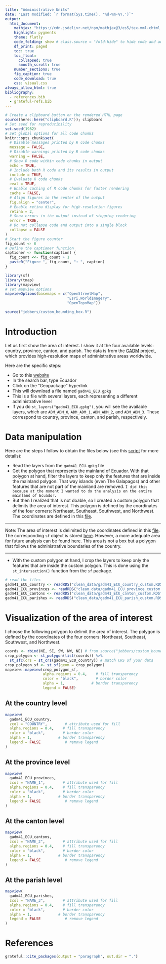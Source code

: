 ```yaml
---
title: "Administrative Units"
date: "Last modified: `r format(Sys.time(), '%d-%m-%Y.')`"
output:
  html_document:
    mathjax: "https://cdn.jsdelivr.net/npm/mathjax@3/es5/tex-mml-chtml.js"
    highlight: pygments
    theme: flatly
    code_folding: show # class.source = "fold-hide" to hide code and add a button to show it
    df_print: paged
    toc: true
    toc_float:
      collapsed: true
      smooth_scroll: true
    number_sections: true
    fig_caption: true
    code_download: true
    css: visual.css
always_allow_html: true
bibliography: 
  - references.bib
  - grateful-refs.bib
---
```


```r
# Create a clipboard button on the rendered HTML page
source(here::here("clipboard.R")); clipboard
# Set seed for reproducibility
set.seed(1982) 
# Set global options for all code chunks
knitr::opts_chunk$set(
  # Disable messages printed by R code chunks
  message = FALSE,    
  # Disable warnings printed by R code chunks
  warning = FALSE,    
  # Show R code within code chunks in output
  echo = TRUE,        
  # Include both R code and its results in output
  include = TRUE,     
  # Evaluate R code chunks
  eval = TRUE,       
  # Enable caching of R code chunks for faster rendering
  cache = FALSE,      
  # Align figures in the center of the output
  fig.align = "center",
  # Enable retina display for high-resolution figures
  retina = 2,
  # Show errors in the output instead of stopping rendering
  error = TRUE,
  # Do not collapse code and output into a single block
  collapse = FALSE
)
# Start the figure counter
fig_count <- 0
# Define the captioner function
captioner <- function(caption) {
  fig_count <<- fig_count + 1
  paste0("Figure ", fig_count, ": ", caption)
}
```

```r
library(sf)
library(tmap)
library(mapview)
# set mapview options
mapviewOptions(basemaps = c("OpenStreetMap",
                            "Esri.WorldImagery",
                            "OpenTopoMap"))

source("jobbers/custom_bounding_box.R")
```


# Introduction

Let us first show the area of interest. I show it at the four available levels: country, province, canton, and parish. The data is from the [GADM](https://gadm.org/) project, which provides high-resolution maps of administrative areas worldwide.

Here are the specific steps:

- Go to this [website](https://gadm.org/download_country.html)
- In the search bar, type Ecuador
- Click on the "Geopackage" hyperlink
- This will download a file named `gadm41_ECU.gpkg`
- This is a file with several layers, each representing a different administrative level
- If you do `st_layers("gadm41_ECU.gpkg")`, you will see the available layers, which are `ADM_ADM_0`, `ADM_ADM_1`, `ADM_ADM_2`, and `ADM_ADM_3`. These correspond to country, province, canton, and parish, respectively.

# Data manipulation

Here are the steps I follow to obtain the files below (see this [script](https://github.com/leninrafaelrierasegura/manabi/blob/main/administrative_units.R) for more details):

- Read the layers from the `gadm41_ECU.gpkg` file
- Get the polygon that represents the mainland of Ecuador. With that polygon at hand, filter the layers to keep only the features that are inside the mainland polygon. That way islands (even The Galapagos) and other features that are not part of the mainland are removed. `I did this because at the moment I wanted to do the analysis on the entire mainland of Ecuador.`
- But then I realized that is not doable, so I created a custom polygon that delimits the area of interest. This polygon is defined by the coordinates of the four corners: Northeast, Southeast, Southwest, and Northwest. The coordinates are defined in this [file](https://github.com/leninrafaelrierasegura/manabi/blob/main/jobbers/custom_bounding_box.R). 


---

Note: The area of interest is delimited by the coordinates defined in this [file](https://github.com/leninrafaelrierasegura/manabi/blob/main/jobbers/custom_bounding_box.R). The corresponding `sf` object is stored [here](https://github.com/leninrafaelrierasegura/manabi/blob/main/clean_data/manabi_bbox_custom.RDS). However, a more adequate area for future analysis can be found [here](https://github.com/leninrafaelrierasegura/manabi/blob/main/clean_data/manabi_area_simple.RDS). This area is not a box but a polygon that follows the administrative boundaries of the country.

---

- With the custom polygon at hand, I crop the layers to keep only the features that are inside the custom polygon. This is done using the `st_intersection()` function from the `sf` package.


```r
# read the files
gadm41_ECU_country <- readRDS("clean_data/gadm41_ECU_country_custom.RDS")
gadm41_ECU_provinces <- readRDS("clean_data/gadm41_ECU_province_custom.RDS")
gadm41_ECU_cantons <- readRDS("clean_data/gadm41_ECU_canton_custom.RDS")
gadm41_ECU_parishes <- readRDS("clean_data/gadm41_ECU_parish_custom.RDS")
```

# Visualization of the area of interest

I choose the following polygon to delimit the area of interest. The polygon is defined by the coordinates of the four corners: Northeast, Southeast, Southwest, and Northwest.

```r
coords <- rbind(NE, SE, SW, NW, NE) # from source("jobbers/custom_bounding_box.R")
crop_polygon <- st_polygon(list(coords)) %>% 
  st_sfc(crs = st_crs(gadm41_ECU_country)) # match CRS of your data
crop_polygon_sf <- st_sf(geom = crop_polygon)
mapview::mapview(crop_polygon_sf,
                 alpha.regions = 0.4,    # fill transparency
                 color = "black",        # border color
                 alpha = 1,            # border transparency
                 legend = FALSE)
```


## At the country level

```r
mapview(
  gadm41_ECU_country,
  zcol = "COUNTRY",        # attribute used for fill
  alpha.regions = 0.4,    # fill transparency
  color = "black",        # border color
  alpha = 1,            # border transparency
  legend = FALSE           # remove legend
)
```

## At the province level

```r
mapview(
  gadm41_ECU_provinces,
  zcol = "NAME_1",        # attribute used for fill
  alpha.regions = 0.4,    # fill transparency
  color = "black",        # border color
  alpha = 1,            # border transparency
  legend = FALSE           # remove legend
)
```

## At the canton level

```r
mapview(
  gadm41_ECU_cantons,
  zcol = "NAME_2",        # attribute used for fill
  alpha.regions = 0.4,    # fill transparency
  color = "black",        # border color
  alpha = 1,            # border transparency
  legend = FALSE           # remove legend
)
```

## At the parish level

```r
mapview(
  gadm41_ECU_parishes,
  zcol = "NAME_3",        # attribute used for fill
  alpha.regions = 0.4,    # fill transparency
  color = "black",        # border color
  alpha = 1,            # border transparency
  legend = FALSE           # remove legend
)
```


# References 

```r
grateful::cite_packages(output = "paragraph", out.dir = ".")
```

